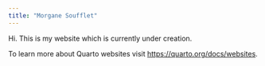 ```yaml
---
title: "Morgane Soufflet"
---
```


Hi. This is my website which is currently under creation. 

To learn more about Quarto websites visit <https://quarto.org/docs/websites>.
